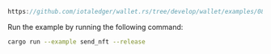 
<DotEnvWarning />

```rust reference
https://github.com/iotaledger/wallet.rs/tree/develop/wallet/examples/08_send_nft.rs
```

Run the example by running the following command:

```bash
cargo run --example send_nft --release
```